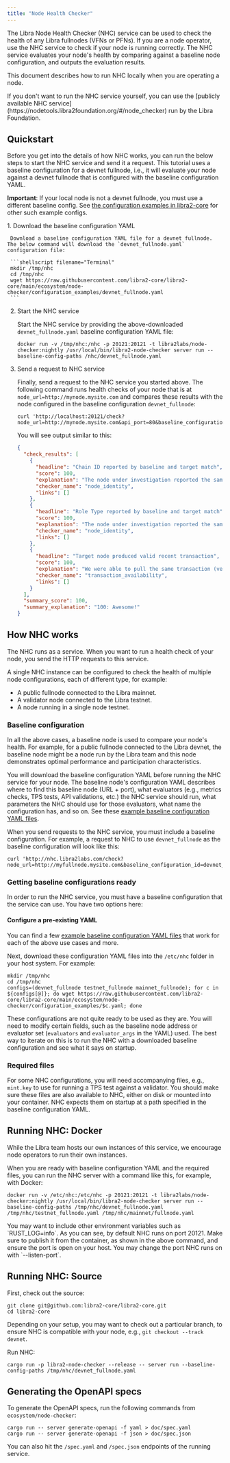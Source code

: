 ```yaml
---
title: "Node Health Checker"
---
```



The Libra Node Health Checker (NHC) service can be used to check the health of any Libra fullnodes (VFNs or PFNs).
If you are a node operator, use the NHC service to check if your node is running correctly. The NHC service evaluates
your node's health by comparing against a baseline node configuration, and outputs the evaluation results.

This document describes how to run NHC locally when you are operating a node.

<Aside type="note">
  If you don't want to run the NHC service yourself, you can use the
  [publicly available NHC service](https://nodetools.libra2foundation.org/#/node_checker) run by the Libra Foundation.
</Aside>

## Quickstart

Before you get into the details of how NHC works, you can run the below steps to start the NHC service and send it a request. This tutorial uses a baseline configuration for a devnet fullnode, i.e., it will evaluate your node against a devnet fullnode that is configured with the baseline configuration YAML.

**Important**: If your local node is not a devnet fullnode, you must use a different baseline config. See [the configuration examples in libra2-core](https://github.com/libra2org/libra2-core/tree/main/ecosystem/node-checker/configuration_examples) for other such example configs.

<Steps>
  1. Download the baseline configuration YAML

     Download a baseline configuration YAML file for a devnet fullnode. The below command will download the `devnet_fullnode.yaml` configuration file:

     ```shellscript filename="Terminal"
     mkdir /tmp/nhc
     cd /tmp/nhc
     wget https://raw.githubusercontent.com/libra2-core/libra2-core/main/ecosystem/node-checker/configuration_examples/devnet_fullnode.yaml
     ```

  2. Start the NHC service

     Start the NHC service by providing the above-downloaded `devnet_fullnode.yaml` baseline configuration YAML file:

     ```shellscript filename="Terminal"
     docker run -v /tmp/nhc:/nhc -p 20121:20121 -t libra2labs/node-checker:nightly /usr/local/bin/libra2-node-checker server run --baseline-config-paths /nhc/devnet_fullnode.yaml
     ```

  3. Send a request to NHC service

     Finally, send a request to the NHC service you started above. The following command runs health checks of your node that is at `node_url=http://mynode.mysite.com` and compares these results with the node configured in the baseline configuration `devnet_fullnode`:

     ```shellscript filename="Terminal"
     curl 'http://localhost:20121/check?node_url=http://mynode.mysite.com&api_port=80&baseline_configuration_id=devnet_fullnode'
     ```

     You will see output similar to this:

     ```json filename="Terminal"
     {
       "check_results": [
         {
           "headline": "Chain ID reported by baseline and target match",
           "score": 100,
           "explanation": "The node under investigation reported the same Chain ID 18 as is reported by the baseline node",
           "checker_name": "node_identity",
           "links": []
         },
         {
           "headline": "Role Type reported by baseline and target match",
           "score": 100,
           "explanation": "The node under investigation reported the same Role Type full_node as is reported by the baseline node",
           "checker_name": "node_identity",
           "links": []
         },
         {
           "headline": "Target node produced valid recent transaction",
           "score": 100,
           "explanation": "We were able to pull the same transaction (version: 3238616) from both your node and the baseline node. Great! This implies that your node is keeping up with other nodes in the network.",
           "checker_name": "transaction_availability",
           "links": []
         }
       ],
       "summary_score": 100,
       "summary_explanation": "100: Awesome!"
     }
     ```
</Steps>

## How NHC works

The NHC runs as a service. When you want to run a health check of your node, you send the HTTP requests to this service.

A single NHC instance can be configured to check the health of multiple node configurations, each of different type, for example:

- A public fullnode connected to the Libra mainnet.
- A validator node connected to the Libra testnet.
- A node running in a single node testnet.

### Baseline configuration

In all the above cases, a baseline node is used to compare your node's health. For example, for a public fullnode connected to the Libra devnet, the baseline node might be a node run by the Libra team and this node demonstrates optimal performance and participation characteristics.

You will download the baseline configuration YAML before running the NHC service for your node. The baseline node's configuration YAML describes where to find this baseline node (URL + port), what evaluators (e.g., metrics checks, TPS tests, API validations, etc.) the NHC service should run, what parameters the NHC should use for those evaluators, what name the configuration has, and so on. See these [example baseline configuration YAML files](https://github.com/libra2org/libra2-core/tree/main/ecosystem/node-checker/configuration_examples).

When you send requests to the NHC service, you must include a baseline configuration. For example, a request to NHC to use `devnet_fullnode` as the baseline configuration will look like this:

```shellscript filename="Terminal"
curl 'http://nhc.libra2labs.com/check?node_url=http://myfullnode.mysite.com&baseline_configuration_id=devnet_fullnode'
```

### Getting baseline configurations ready

In order to run the NHC service, you must have a baseline configuration that the service can use. You have two options here:

#### Configure a pre-existing YAML

You can find a few [example baseline configuration YAML files](https://github.com/libra2org/libra2-core/tree/main/ecosystem/node-checker/configuration_examples) that work for each of the above use cases and more.

Next, download these configuration YAML files into the `/etc/nhc` folder in your host system. For example:

```shellscript filename="Terminal"
mkdir /tmp/nhc
cd /tmp/nhc
configs=(devnet_fullnode testnet_fullnode mainnet_fullnode); for c in ${configs[@]}; do wget https://raw.githubusercontent.com/libra2-core/libra2-core/main/ecosystem/node-checker/configuration_examples/$c.yaml; done
```

These configurations are not quite ready to be used as they are. You will need to modify certain fields, such as the baseline node address or evaluator set (`evaluators` and `evaluator_args` in the YAML) used. The best way to iterate on this is to run the NHC with a downloaded baseline configuration and see what it says on startup.

### Required files

For some NHC configurations, you will need accompanying files, e.g., `mint.key` to use for running a TPS test against a validator. You should make sure these files are also available to NHC, either on disk or mounted into your container. NHC expects them on startup at a path specified in the baseline configuration YAML.

## Running NHC: Docker

<Aside type="note">
  While the Libra team hosts our own instances of this service, we encourage node operators to run their own instances.
</Aside>

When you are ready with baseline configuration YAML and the required files, you can run the NHC server with a command like this, for example, with Docker:

```shellscript filename="Terminal"
docker run -v /etc/nhc:/etc/nhc -p 20121:20121 -t libra2labs/node-checker:nightly /usr/local/bin/libra2-node-checker server run --baseline-config-paths /tmp/nhc/devnet_fullnode.yaml /tmp/nhc/testnet_fullnode.yaml /tmp/nhc/mainnet/fullnode.yaml
```

<Aside type="note">
  You may want to include other environment variables such as `RUST_LOG=info`. As you can see, by default NHC runs on port 20121. Make sure to publish it from the container, as shown in the above command, and ensure the port is open on your host. You may change the port NHC runs on with `--listen-port`.
</Aside>

## Running NHC: Source

First, check out the source:

```shellscript filename="Terminal"
git clone git@github.com:libra2-core/libra2-core.git
cd libra2-core
```

Depending on your setup, you may want to check out a particular branch, to ensure NHC is compatible with your node, e.g., `git checkout --track devnet`.

Run NHC:

```shellscript filename="Terminal"
cargo run -p libra2-node-checker --release -- server run --baseline-config-paths /tmp/nhc/devnet_fullnode.yaml
```

## Generating the OpenAPI specs

To generate the OpenAPI specs, run the following commands from `ecosystem/node-checker`:

```shellscript filename="Terminal"
cargo run -- server generate-openapi -f yaml > doc/spec.yaml
cargo run -- server generate-openapi -f json > doc/spec.json
```

You can also hit the `/spec.yaml` and `/spec.json` endpoints of the running service.
